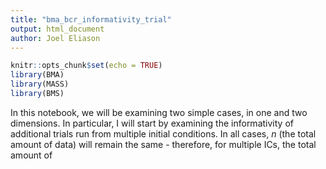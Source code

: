 ```yaml
---
title: "bma_bcr_informativity_trial"
output: html_document
author: Joel Eliason
---
```


```r
knitr::opts_chunk$set(echo = TRUE)
library(BMA)
library(MASS)
library(BMS)
```

In this notebook, we will be examining two simple cases, in one and two dimensions. In particular, I will start by examining the informativity of additional trials run from multiple initial conditions. In all cases, $n$ (the total amount of data) will remain the same - therefore, for multiple ICs, the total amount of 